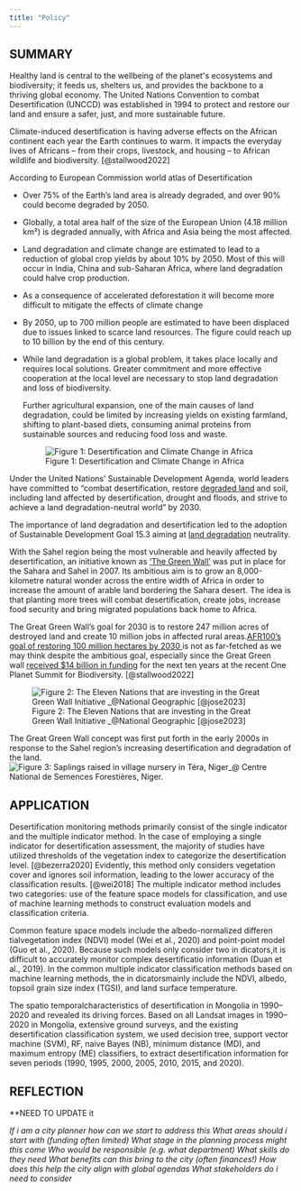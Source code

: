 ```yaml
---
title: "Policy"
---
```


## SUMMARY

Healthy land is central to the wellbeing of the planet\'s ecosystems and biodiversity; it feeds us, shelters us, and provides the backbone to a thriving global economy. The United Nations Convention to combat Desertification (UNCCD) was established in 1994 to protect and restore our land and ensure a safer, just, and more sustainable future.

Climate-induced desertification is having adverse effects on the African continent each year the Earth continues to warm. It impacts the everyday lives of Africans -- from their crops, livestock, and housing -- to African wildlife and biodiversity. [@stallwood2022]

According to European Commission world atlas of Desertification

-   Over 75% of the Earth's land area is already degraded, and over 90% could become degraded by 2050.

-   Globally, a total area half of the size of the European Union (4.18 million km²) is degraded annually, with Africa and Asia being the most affected.

-   Land degradation and climate change are estimated to lead to a reduction of global crop yields by about 10% by 2050. Most of this will occur in India, China and sub-Saharan Africa, where land degradation could halve crop production.

-   As a consequence of accelerated deforestation it will become more difficult to mitigate the effects of climate change

-   By 2050, up to 700 million people are estimated to have been displaced due to issues linked to scarce land resources. The figure could reach up to 10 billion by the end of this century.

-   While land degradation is a global problem, it takes place locally and requires local solutions. Greater commitment and more effective cooperation at the local level are necessary to stop land degradation and loss of biodiversity.

    Further agricultural expansion, one of the main causes of land degradation, could be limited by increasing yields on existing farmland, shifting to plant-based diets, consuming animal proteins from sustainable sources and reducing food loss and waste.

    ![Figure 1: Desertification and Climate Change in Africa](images/africa_desertification.png)

Under the United Nations' Sustainable Development Agenda, world leaders have committed to "combat desertification, restore [degraded land](https://phys.org/tags/degraded+land/) and soil, including land affected by desertification, drought and floods, and strive to achieve a land degradation-neutral world" by 2030.

The importance of land degradation and desertification led to the adoption of Sustainable Development Goal 15.3 aiming at [land degradation](https://phys.org/tags/land+degradation/) neutrality.

With the Sahel region being the most vulnerable and heavily affected by desertification, an initiative known as ['The Green Wall'](https://earth.org/the-great-green-wall-legacy/) was put in place for the Sahara and Sahel in 2007. Its ambitious aim is to grow an 8,000-kilometre natural wonder across the entire width of Africa in order to increase the amount of arable land bordering the Sahara desert. The idea is that planting more trees will combat desertification, create jobs, increase food security and bring migrated populations back home to Africa.

The Great Green Wall's goal for 2030 is to restore 247 million acres of destroyed land and create 10 million jobs in affected rural areas.[AFR100's goal of restoring 100 million hectares by 2030 ](https://afr100.org/content/100-million-hectares-africa-under-restoration-2030)is not as far-fetched as we may think despite the ambitious goal, especially since the Great Green wall [received \$14 billion in funding](https://earth.org/the-great-green-wall-accelerator/) for the next ten years at the recent One Planet Summit for Biodiversity. [@stallwood2022]

![Figure 2: The Eleven Nations that are investing in the Great Green Wall Initiative \_\@National Geographic [@jose2023]](images/A11157-Project-in-depth-The-Great-Green-Wall-Africa-Image-1-1.webp)

The Great Green Wall concept was first put forth in the early 2000s in response to the Sahel region's increasing desertification and degradation of the land.![Figure 3: Saplings raised in village nursery in Téra, Niger\_\@ Centre National de Semences Forestières, Niger.](images/A11157-Project-in-depth-The-Great-Green-Wall-Africa-Image-3-1.webp)

## APPLICATION

Desertification monitoring methods primarily consist of the single indicator and the multiple indicator method. In the case of employing a single indicator for desertification assessment, the majority of studies have utilized thresholds of the vegetation index to categorize the desertification level. [@bezerra2020] Evidently, this method only considers vegetation cover and ignores soil information, leading to the lower accuracy of the classification results. [@wei2018] The multiple indicator method includes two categories: use of the feature space models for classification, and use of machine learning methods to construct evaluation models and classification criteria.

Common feature space models include the albedo-normalized differen tialvegetation index (NDVI) model (Wei et al., 2020) and point-point model (Guo et al., 2020). Because such models only consider two in dicators,it is difficult to accurately monitor complex desertificatio information (Duan et al., 2019). In the common multiple indicator classification methods based on machine learning methods, the in dicatorsmainly include the NDVI, albedo, topsoil grain size index (TGSI), and land surface temperature.

The spatio temporalcharacteristics of desertification in Mongolia in 1990--2020 and revealed its driving forces. Based on all Landsat images in 1990--2020 in Mongolia, extensive ground surveys, and the existing desertification classification system, we used decision tree, support vector machine (SVM), RF, naive Bayes (NB), minimum distance (MD), and maximum entropy (ME) classifiers, to extract desertification information for seven periods (1990, 1995, 2000, 2005, 2010, 2015, and 2020).

## REFLECTION

\*\*NEED TO UPDATE it

*If i am a city planner how can we start to address this What areas should i start with (funding often limited) What stage in the planning process might this come Who would be responsible (e.g. what department) What skills do they need What benefits can this bring to the city (often finances!) How does this help the city align with global agendas What stakeholders do i need to consider*
